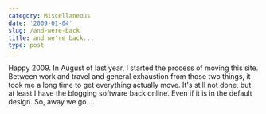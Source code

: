 ```yaml
---
category: Miscellaneous
date: '2009-01-04'
slug: /and-were-back
title: and we're back...
type: post
---
```



Happy 2009. In August of last year, I started the process of moving
this site. Between work and travel and general exhaustion from
those two things, it took me a long time to get everything actually
move. It's still not done, but at least I have the blogging
software back online. Even if it is in the default design. So, away
we go....
